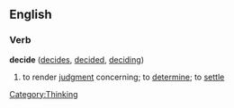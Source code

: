 ==English==

===Verb===
'''decide'''  ([[decides]], [[decided]], [[deciding]])
#to render [[judgment]] concerning; to [[determine]]; to [[settle]]

[[Category:Thinking]]